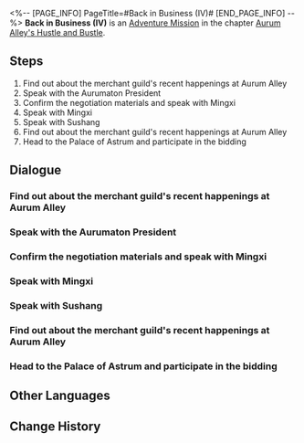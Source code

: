 <%-- [PAGE_INFO]
PageTitle=#Back in Business (IV)#
[END_PAGE_INFO] --%>
{{Stub|Dialogue, characters, and location(s)}}
{{Mission Infobox
|id            = 8003211
|title         = 
|image         = Mission Back in Business (IV).png
|type          = Adventure
|event_name    = 
|chapter       = Aurum Alley's Hustle and Bustle
|requirements  = [[Adventure Mission]] ''[[Back in Business (IV)]]'' completed
|summary       = <!--official mission summary from Fate's Atlas-->
|characters    = <!--characters that appear in this mission-->
|startLocation = <!--location as it intially appears on the mission screen-->
|world         = <!--i.e. Penacony-->
|area          = <!--i.e. A Child's Dream-->
|prev          = 
|next          = Back in Business (IV)
|exp           = 
|credits       = 
|stellarJade   = 
|other         = 
}}
'''Back in Business (IV)''' is an [[Adventure Mission]] in the chapter [[Aurum Alley's Hustle and Bustle]].

==Steps==
# Find out about the merchant guild's recent happenings at Aurum Alley
# Speak with the Aurumaton President
# Confirm the negotiation materials and speak with Mingxi
# Speak with Mingxi
# Speak with Sushang
# Find out about the merchant guild's recent happenings at Aurum Alley
# Head to the Palace of Astrum and participate in the bidding

<!--
==Gameplay Notes==

--><!--
==Trial Character==

-->
==Dialogue==
{{Stub Dialogue}}
===Find out about the merchant guild's recent happenings at Aurum Alley===
{{Mission Description|type=adventure|location=<!--to be added-->|There should be new developments at Aurum Alley. Would you like to go back and check it out?<br />Visit Aurum Alley regularly}}
{{Dialogue Start}}
:{{tx}}
{{Dialogue End}}

===Speak with the Aurumaton President===
{{Mission Description|type=adventure|location=<!--to be added-->|update|You'll be bidding on behalf of the Aurum Alley Merchant Guild soon. The Aurumaton President wishes to speak with you.<br />Now that you think about it, the Aurumaton President placed such an important mission in your hands because he trusts you. Listen to what he has to say.}}
{{Dialogue Start}}
:{{tx}}
{{Dialogue End}}

===Confirm the negotiation materials and speak with Mingxi===
{{Mission Description|type=adventure|location=<!--to be added-->|update|The time of negotiations is drawing near. You should go over your negotiation materials first.<br />Confirm your negotiation materials with Miss Secretary and strive to claim the advantage in the upcoming clash of words.}}
{{Dialogue Start}}
:{{tx}}
{{Dialogue End}}

===Speak with Mingxi===
{{Mission Description|type=adventure|location=<!--to be added-->|update|The open bidding in the Palace of Astrum for the Commercial District has concluded. As for whether all your hard work thus far will pay dividends, that needs to wait until the Palace of Astrum makes its formal announcements.<br />Mingxi doesn't seem to be herself. Go ask her if anything is going on.}}
{{Dialogue Start}}
:{{tx}}
{{Dialogue End}}

===Speak with Sushang===
{{Mission Description|type=adventure|location=<!--to be added-->|update|The open bidding in the Palace of Astrum for the Commercial District has concluded. As for whether all your hard work thus far will pay dividends, that needs to wait until the Palace of Astrum makes its formal announcements.<br />The ever-martial Sushang probably never expected that she would end up as a negotiator one day. Find her and speak with her.}}
{{Dialogue Start}}
:{{tx}}
{{Dialogue End}}

===Find out about the merchant guild's recent happenings at Aurum Alley===
{{Mission Description|type=adventure|location=<!--to be added-->|update|There should be new developments at Aurum Alley. Would you like to go back and check it out?<br />Visit Aurum Alley regularly}}
{{Dialogue Start}}
:{{tx}}
{{Dialogue End}}

===Head to the Palace of Astrum and participate in the bidding===
{{Mission Description|type=adventure|location=<!--to be added-->|update|Yukong has long been waiting at the Palace of Astrum.<br />You have obtained enough funding. You can now bid for the Aurum Alley area against the IPC.}}
{{Dialogue Start}}
:{{tx}}
{{Dialogue End}}

==Other Languages==
{{Other Languages
|en   = Back in Business (IV)
|zhs  = 金戺重喧•其四
|zht  = 金戺重喧•其四
|ja   = 金庭、喧騒を重ねて・その4
|ko   = 다시 부흥하는 금빛•4
|es   = De nuevo en activo IV
|fr   = Les affaires reprennent (IV)
|ru   = Снова в деле IV
|th   = คืนสู่ความรุ่งเรือง 4
|vi   = Huyên Náo Trở Lại 4
|de   = Wieder im Geschäft 4
|id   = Hiruk Pikuk yang Kembali Bergaung 4
|pt   = De Volta aos Negócios (IV)
}}

==Change History==
{{Change History|1.3}}
